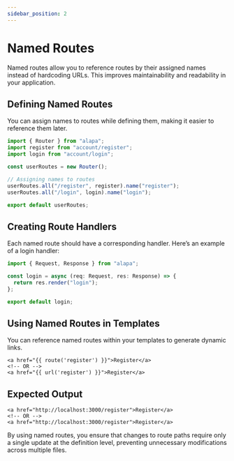 ```yaml
---
sidebar_position: 2
---
```


# Named Routes

Named routes allow you to reference routes by their assigned names instead of hardcoding URLs. This improves maintainability and readability in your application.

## Defining Named Routes

You can assign names to routes while defining them, making it easier to reference them later.

<CodeScreen title="src/app/users/routes.ts">

```ts
import { Router } from "alapa";
import register from "account/register";
import login from "account/login";

const userRoutes = new Router();

// Assigning names to routes
userRoutes.all("/register", register).name("register");
userRoutes.all("/login", login).name("login");

export default userRoutes;
```

</CodeScreen>

## Creating Route Handlers

Each named route should have a corresponding handler. Here’s an example of a login handler:

<CodeScreen title="src/app/account/login.ts">

```ts
import { Request, Response } from "alapa";

const login = async (req: Request, res: Response) => {
  return res.render("login");
};

export default login;
```

</CodeScreen>

## Using Named Routes in Templates

You can reference named routes within your templates to generate dynamic links.

<CodeScreen title="views/login.html">

```tsx
<a href="{{ route('register') }}">Register</a>
<!-- OR -->
<a href="{{ url('register') }}">Register</a>
```

</CodeScreen>

## Expected Output

<BrowserWindow title="login" src>

```tsx
<a href="http://localhost:3000/register">Register</a>
<!-- OR -->
<a href="http://localhost:3000/register">Register</a>
```

</BrowserWindow>

By using named routes, you ensure that changes to route paths require only a single update at the definition level, preventing unnecessary modifications across multiple files.
